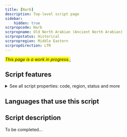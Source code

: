```yaml
---
title: [Narb]
description: Top-level script page
sidebar:
    hidden: true
scrpropcode: Narb
scrpropname: Old North Arabian (Ancient North Arabian)
scrpropstatus: Historical
scrpropregion: Middle Eastern
scrpropdirection: LTR
---
```


<span style='background-color:yellow'>_This page is a work in progress._</span>;


## Script features

<details>
<summary> See all script properties: code, region, status and more</summary>
<ScriptInfo />
</details>

## Languages that use this script

<WsList script='Narb' wsMax='5' />

## Script description

To be completed...


